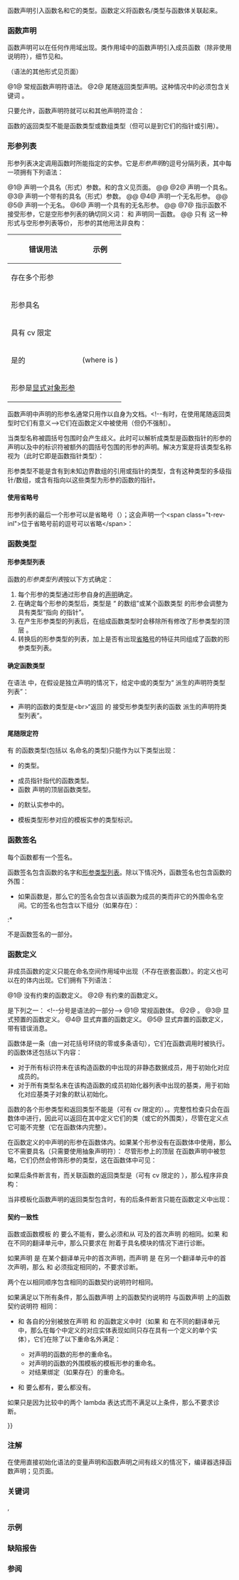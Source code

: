 {{title|函数声明}}
{{cpp/language/functions/navbar}}

函数声明引入函数名和它的类型。函数定义将函数名/类型与函数体关联起来。

===函数声明===
函数声明可以在任何作用域出现。类作用域中的函数声明引入成员函数（除非使用 {{c/core|friend}} 说明符），细节见{{rlp|member functions|成员函数}}和{{rlp|friend|友元函数}}。

{{sdsc begin}}
{{sdsc|num=1|
{{spar|非指针声明符}} {{ttb|(}} {{spar|形参列表}} {{ttb|)}} {{spar optional|cv限定符}} {{spar optional|引用限定符}} {{spar optional|异常说明}} {{spar optional|属性}}
}}
{{sdsc|num=2|notes={{mark since c++11}}|
{{spar|非指针声明符}} {{ttb|(}} {{spar|形参列表}} {{ttb|)}} {{spar optional|cv限定符}} {{spar optional|引用限定符}} {{spar optional|异常说明}} {{spar optional|属性}}&lt;br&gt;{{ttb|-&gt;}} {{spar|尾随返回类型}}
}}
{{sdsc end}}

（{{spar sep|声明符}}语法的其他形式见{{rlp|declarations|声明}}页面）

@1@ 常规函数声明符语法。
@2@ 尾随返回类型声明。这种情况中的{{spar sep|声明说明符序列}}必须包含关键词 {{c/core|auto}}。

{{par begin}}
{{par|{{spar|非指针声明符}}|任何合法的{{spar|声明符}}，但如果它以 {{tt|*}}、{{tt|&amp;}} 或 {{tt|&amp;&amp;}} 开始，那么它必须被括号环绕。}}
{{par|{{spar|形参列表}}|函数形参的逗号分隔列表，可以为空（细节见下文）}}
{{par|{{spar|属性}}|{{mark since c++11}} {{rlp|attributes|属性}}的列表。这些属性应用于函数的类型，而非函数自身。声明符中标识符之后出现的属性与声明开端出现的属性合并到一起，如果存在。}}
{{par|{{spar|cv限定符}}|const/volatile 限定，只能在非静态成员函数中使用}}
{{par|{{spar|引用限定符}}|{{mark since c++11}} 引用限定，只能在非静态成员函数中使用}}
{{par|{{spar|异常说明}}|{{rrev multi|until1=c++11|until2=c++17|rev1={{rlp|except spec|动态异常说明}}|rev2={{rlp|except spec|动态异常说明}}或 {{rlp|noexcept spec|noexcept 说明}}|rev3={{rlp|noexcept spec|noexcept 说明}}}}}}
{{par|{{spar|尾随返回类型}}|{{mark since c++11}} 尾随返回类型，当返回类型取决于实参名时，例如 {{c|template&lt;class T, class U&gt; auto add(T t, U u) -&gt; decltype(t + u);}}，或当返回类型复杂时，例如在 {{c|auto fpif(int)-&gt;int(*)(int)}} 中，尾随返回类型很有用}}
{{par end}}


{{rrev|since=c++20|
如{{rlp|declarations#声明符|声明}}页面所示，声明符可以后随 {{rlp|constraints#requires 子句|{{c/core|requires}} 子句}}，它声明与该函数关联的{{rlp|constraints|约束}}，而{{rlp|overload resolution|重载决议}}所要选择的函数必须满足该制约。（例如 {{c|void f1(int a) requires true;}}）注意，关联的制约是函数签名的一部分，但不是函数类型的一部分。
}}

只要{{rlp|declarations#说明符|声明说明符序列}}允许，函数声明符就可以和其他声明符混合：
{{source|1=
// 声明一个 int、一个 int*、一个函数，及一个函数指针
int a = 1, *p = NULL, f(), (*pf)(double);
// 声明说明符序列 是 int
// 声明符 f() 声明（但不定义）一个不接受实参并返回 int 的函数

struct S
{
    virtual int f(char) const, g(int) &amp;&amp;; // 声明两个非静态成员函数
    virtual int f(char), x; // 编译时错误：（声明说明符序列中的）virtual
                            // 只能声明非静态成员函数
};
}}

{{rrev|since=c++20|
以 volatile 限定的对象类型作为形参类型或返回类型是被弃用的。
}}

函数的返回类型不能是函数类型或数组类型（但可以是到它们的指针或引用）。

{{rev begin}}
{{rev|since=c++11|
与任何声明相同，声明前出现的属性和声明符中直接跟在标识符之后的属性都会应用到所声明或定义的实体（在这个例子中，应用到函数）：
{{source|
[[noreturn]] void f [[noreturn]] (); // OK：两个属性都应用到函数 f
}}
然而，（按上述语法）在声明符后出现的属性会应用到函数类型而非函数自身：
{{source|
void f() [[noreturn]]; // 错误：此属性对函数自身没有影响
}}
}}
{{rev|since=c++14|
===返回类型推导===
如果函数声明的{{spar sep|声明说明符序列}}包含关键词 {{c/core|auto}}，那么尾随返回类型可以省略，且编译器将从返回语句中所用的表达式的类型推导出它。如果返回类型没有使用 {{c/core|decltype(auto)}}，那么推导遵循{{rlp|template argument deduction#其他语境|模板实参推导}}的规则进行：
{{source|1=
int x = 1;
auto f() { return x; }        // 返回类型是 int
const auto&amp; f() { return x; } // 返回类型是 const int&amp;
}}
如果返回类型是 {{c/core|decltype(auto)}}，那么返回类型是将返回语句中所用的表达式包裹到 {{rlpt|decltype}} 中时所得到的类型：
{{source|1=
int x = 1;
decltype(auto) f() { return x; }   // 返回类型是 int，同 decltype(x)
decltype(auto) f() { return (x); } // 返回类型是 int&amp;，同 decltype((x))
}}
（注意：“{{c/core|const decltype(auto)&amp;}}”是错误的，{{c/core|decltype(auto)}} 必须独自使用）

如果有多条返回语句，那么它们必须推导出相同的类型：
{{source|
auto f(bool val)
{
    if (val) return 123; // 推导出返回类型 int
    else return 3.14f;  // 错误：推导出返回类型 float
} 
}}

如果没有返回语句或返回语句的实参是 void 表达式，那么所声明的返回类型，必须要么是 {{c/core|decltype(auto)}}，此时推导返回类型是 {{c/core|void}}，要么是（可有 cv 限定的）{{c/core|auto}}，此时推导的返回类型是（具有相同 cv 限定的）{{c/core|void}}。
{{source|
auto f() {}              // 返回 void
auto g() { return f(); } // 返回 void
auto* x() {}             // 错误: 不能从 void 推导 auto*
}}

一旦在函数中见到一条返回语句，那么从该语句推导的返回类型就可以用于函数的剩余部分，包括其他返回语句：
{{source|1=
auto sum(int i)
{
    if (i == 1)
        return i;              // sum 的返回类型是 int
    else
        return sum(i - 1) + i; // OK，sum 的返回类型已知
}
}}

如果返回语句使用{{rlp|initialization|花括号包围的初始化器列表}}，那么就不能推导：
{{source|
auto func() { return {1, 2, 3}; } // 错误
}}

{{rlp|virtual|虚函数}}{{rev inl|since=c++20|与{{rlp|coroutines|协程}}}}不能使用返回类型推导：
{{source|
struct F
{
    virtual auto f() { return 2; } // 错误
};
}}

除了{{rlp|cast operator|用户定义转换函数}}以外的{{rlp|function template|函数模板}}可以使用返回类型推导。即使返回语句中的表达式并非{{rlp|dependent name|待决}}，推导也在实例化时发生。这种实例化并不处于 {{rlp|sfinae|SFINAE}} 的目的的立即语境中。
{{source|1=
template&lt;class T&gt;
auto f(T t) { return t; }
typedef decltype(f(1)) fint_t;    // 实例化 f&lt;int&gt; 以推导返回类型

template&lt;class T&gt;
auto f(T* t) { return *t; }
void g() { int (*p)(int*) = &amp;f; } // 实例化两个 f 以确定返回类型，
                                  // 选择第二个模板重载
}}

使用返回类型推导的函数或函数模板的重声明或特化必须使用同一返回类型占位符：
{{source|
auto f(int num) { return num; }
// int f(int num);            // 错误：返回类型未使用占位符
// decltype(auto) f(int num); // 错误：占位符不同
 
template&lt;typename T&gt;
auto g(T t) { return t; }
template auto g(int);     // OK：返回类型是 int
// template char g(char); // 错误：不是主模板 g 的特化
}}

反过来也一样：不使用返回类型推导的函数或函数模板的重声明或特化不能使用返回类型占位符：
{{source|
int f(int num);
// auto f(int num) { return num; } // 错误：不是 f 的重声明
 
template&lt;typename T&gt;
T g(T t) { return t; }
template int g(int);      // OK：特化 T 为 int
// template auto g(char); // 错误：不是主模板 g 的特化
}}

{{rlp|function template#显式实例化|显式实例化声明}}本身并不会实例化使用返回类型推导的函数模板：
{{source|1=
template&lt;typename T&gt;
auto f(T t) { return t; }
extern template auto f(int); // 不会实例化 f&lt;int&gt;

int (*p)(int) = f; // 实例化 f&lt;int&gt; 以确定它的返回类型，
                   // 但仍需要在程序的别处出现显式实例化的定义
}}
}}
{{rev end}}

===形参列表===
形参列表决定调用函数时所能指定的实参。它是''形参声明''{{sep}}的逗号分隔列表，其中每一项拥有下列语法：

{{sdsc begin}}
{{sdsc|num=1|
{{spar optional|属性}} {{spar|声明说明符序列}} {{spar|声明符}}
}}
{{sdsc|num=2|notes={{mark since c++23}}|{{anchor|版本_2}}
{{spar optional|属性}} {{ttb|this}} {{spar|声明说明符序列}} {{spar|声明符}}
}}
{{sdsc|num=3|
{{spar optional|属性}} {{spar|声明说明符序列}} {{spar|声明符}} {{ttb|1==}} {{spar|初始化器}}
}}
{{sdsc|num=4|
{{spar optional|属性}} {{spar|声明说明符序列}} {{spar optional|抽象声明符}}
}}
{{sdsc|num=5|notes={{mark since c++23}}|{{anchor|版本_5}}
{{spar optional|属性}} {{ttb|this}} {{spar|声明说明符序列}} {{spar optional|抽象声明符}}
}}
{{sdsc|num=6|
{{spar optional|属性}} {{spar|声明说明符序列}} {{spar optional|抽象声明符}} {{ttb|1==}} {{spar|初始化器}}
}}
{{sdsc|num=7|
{{ttb|void}}
}}
{{sdsc end}}

@1@ 声明一个具名（形式）参数。{{spar sep|声明说明符序列}}和{{spar sep|声明符}}的含义见{{rlp|declarations|声明}}页面。
@@ {{cc|
int f(int a, int* p, int (*(*x)(double))[3]);
}}
@2@ 声明一个具名{{ls|#显式对象形参}}。
@3@ 声明一个带有{{rlp|default arguments|默认值}}的具名（形式）参数。
@@ {{cc|1=
int f(int a = 7, int* p = nullptr, int (*(*x)(double))[3] = nullptr);
}}
@4@ 声明一个无名形参。
@@ {{cc|
int f(int, int*, int (*(*)(double))[3]);
}}
@5@ 声明一个无名{{ls|#显式对象形参}}。
@6@ 声明一个具有{{rlp|default arguments|默认值}}的无名形参。
@@ {{cc|1=
int f(int = 7, int* = nullptr, int (*(*)(double))[3] = nullptr);
}}
@7@ 指示函数不接受形参，它是空形参列表的确切同义词：{{c|int f(void);}} 和 {{c|int f();}} 声明同一函数。
@@ 只有 {{c|void}} 这一种形式与空形参列表等价，{{c/core|void}} 形参的其他用法非良构：
{|class="wikitable"
!错误用法
!示例
|-
|存在多个形参
|{{c|int f1(void, int);}}
|-
|{{c/core|void}} 形参具名
|{{c|inf f2(void param);}}
|-
|{{c/core|void}} 具有 cv 限定
|{{c|int f3(const void);}}
|-
|{{c/core|void}} 是{{rlp|dependent name|待决}}的
|{{c|int f4(T);}} (where {{tt|T}} is {{c/core|void}})
|-
|{{c/core|void}} 形参是[[#显式对象形参|显式对象形参]] {{mark since c++23}}
|{{c|int f5(this void);}}
|}

{{rev begin}}
{{rev|until=c++17|
尽管{{spar sep|声明说明符序列}}暗示可以存在类型说明符之外的{{rlps|declarations#说明符}}，但可用的其他说明符只有 {{c/core|register}} {{rev inl|until=c++11|和 {{c/core|auto}}}}，而且它没有任何效果。
}}
{{rev|since=c++20|
如果任何函数形参使用了''占位符''（{{c/core|auto}} 或 [[cpp/concepts|概念类型]]），那么函数声明转变为{{rlps|function template#简写函数模板}}声明：
{{source|
void f1(auto);    // 同 template&lt;class T&gt; void f(T)
void f2(C1 auto); // 如果 C1 是概念，同 template&lt;C1 T&gt; void f7(T)
}}
}}
{{rev|since=c++23|
{{anchor|显式对象形参}}
带说明符 {{c/core|this}} 的形参声明（形式 {{vl|2}}/{{vl|5}}）声明的是''显式对象形参''。

显式对象形参不能是{{rlp|pack|函数形参包}}，并且只能作为以下声明中的形参列表的首个形参：
* {{rlp|member functions|成员函数}}或成员函数模板声明
* 模板化成员函数的{{rlps|function template#显式实例化}}或{{rlp|template specialization|显式特化}}
* {{rlp|lambda}} 声明

有显式对象形参的成员函数具有以下限制：
* 该函数不是{{rlp|static|静态}}函数。
* 该函数不是{{rlp|virtual|虚}}函数。
* 该函数的[[#函数声明|声明]]不含 {{spar sep|cv限定符}}和{{spar|引用限定符}}。

{{source|
struct C
{
    void f(this C&amp; self);     // OK
    
    template&lt;typename Self&gt;
    void g(this Self&amp;&amp; self); // 模板也 OK
    
    void p(this C) const;     // 错误：此处不允许使用 “const”
    static void q(this C);    // 错误：此处不允许使用 “static”
    void r(int, this C);      // 错误：显式对象形参只能是首个形参
};

// void func(this C&amp; self);   // 错误：非成员函数不能有显式对象形参
}}
}}
{{rev end}}

函数声明中声明的形参名通常只用作以自身为文档。&lt;!--有时，在使用尾随返回类型时它们有意义--&gt;它们在函数定义中被使用（但仍不强制）。

当类型名称被圆括号包围时{{rev inl|since=c++11|（包括 {{rlp|lambda|lambda 表达式}}）}}会产生歧义。此时可以解析成类型是函数指针的形参的声明以及{{spar sep|声明符}}中的标识符被额外的圆括号包围的形参的声明。解决方案是将该类型名称视为{{rlp|declarations#说明符|简单类型说明符}}（此时它即是函数指针类型）：
{{source|
class C {};

void f(int(C)) {} // void f(int(*fp)(C param)) {}
                  // 不是 void f(int C) {}

void g(int *(C[10])); // void g(int *(*fp)(C param[10]));
                      // 不是 void g(int *C[10]);
}}

形参类型不能是含有到未知边界数组的引用或指针的类型，含有这种类型的多级指针/数组，或含有指向以这些类型为形参的函数的指针。

====使用省略号====
形参列表的最后一个形参可以是省略号（{{c|...}}）；这会声明一个{{rlp|variadic arguments|变参函数}}&lt;span class="t-rev-inl"&gt;位于省略号前的逗号可以省略{{mark deprecated c++26}}&lt;/span&gt;：
{{source|
int printf(const char* fmt, ...); // 变参函数
int printf(const char* fmt...);   // 同上，但 C++26 起被弃用

template&lt;typename... Args&gt;
void f(Args..., ...); // 带形参包的变参函数模板

template&lt;typename... Args&gt;
void f(Args... ...);  // 同上，但 C++26 起被弃用

template&lt;typename... Args&gt;
void f(Args......);   // 同上，但 C++26 起被弃用
}}

===函数类型===
====形参类型列表====
函数的''形参类型列表''{{sep}}按以下方式确定：
# 每个形参{{rev inl|since=c++11|（包括{{rlp|pack|形参包}}）}}的类型通过形参自身的[[#形参列表|声明]]确定。
# 在确定每个形参的类型后，类型是 “{{tt|T}} 的数组”或某个函数类型 {{tt|T}} 的形参会调整为具有类型“指向 {{tt|T}} 的指针”。
# 在产生形参类型的列表后，在组成函数类型时会移除所有修改了形参类型的顶层 {{rlp|cv|cv 限定符}}。
# 转换后的形参类型的列表，加上是否有出现[[#使用省略号|省略号]]{{rev inl|since=c++11|或者{{rlp|pack|形参包}}}}的特征共同组成了函数的形参类型列表。

{{source|
void f(char*);         // #1
void f(char[]) {}      // 定义了 #1
void f(const char*) {} // OK，另一重载
void f(char* const) {} // 错误：重定义了 #1

void g(char(*)[2]);   // #2
void g(char[3][2]) {} // 定义了 #2
void g(char[3][3]) {} // OK，另一重载

void h(int x(const int)); // #3
void h(int (*)(int)) {}   // 定义了 #3
}}

====确定函数类型====
在语法 {{v|1}} 中，在假设{{spar sep|非指针声明符}}是独立声明的情况下，给定{{spar sep|非指针声明符}}中{{spar sep|有限定标识}}或{{spar sep|无限定标识}}的类型为“{{tt|T}} 派生的声明符类型列表”：
{{rrev|since=c++17|
* 如果异常说明是{{rlp|noexcept spec|不抛出}}的，那么声明的函数的类型是&lt;br&gt;“返回 {{tt|T}} 的 {{spar optional|cv限定符}} {{spar optional|引用限定符}}接受形参类型列表的 {{c/core|noexcept}} 函数 派生的声明符类型列表”。
}}
* {{rev inl|since=c++17|否则，}}声明的函数的类型是&lt;br&gt;“返回 {{tt|T}} 的 {{spar optional|cv限定符}}{{rev inl|since=c++11| {{spar optional|引用限定符}}}}接受形参类型列表的函数 派生的声明符类型列表”。

{{rev begin}}
{{rev|since=c++11|
在语法 {{v|2}} 中，在假设{{spar sep|非指针声明符}}是独立声明的情况下，给定{{spar sep|非指针声明符}}中{{spar sep|有限定标识}}或{{spar sep|无限定标识}}的类型为“{{tt|T}} 派生的声明符类型列表”（此时 {{tt|T}} 只能是 {{c/core|auto}}）：
}}
{{rev|since=c++17|
* 如果异常说明是{{rlp|noexcept spec|不抛出}}的，那么声明的函数的类型是&lt;br&gt;“返回{{spar sep|尾随返回类型}}的 {{spar optional|cv限定符}} {{spar optional|引用限定符}}&lt;br&gt;接受形参类型列表的 {{c/core|noexcept}} 函数 派生的声明符类型列表”。
}}
{{rev|since=c++11|
* {{rev inl|since=c++17|否则，}}声明的函数的类型是&lt;br&gt;“返回{{spar sep|尾随返回类型}}的 {{spar optional|cv限定符}} {{spar optional|引用限定符}}接受形参类型列表的函数 派生的声明符类型列表”。
存在{{spar sep|属性}}时，它会应用到函数类型。
}}
{{rev end}}

{{source|
// f1 的类型是“返回 void 的接受 int 的函数，带有属性 noreturn”
void f1(int a) [[noreturn]];

// f2 的类型是“返回 int 的接受指向 int 的指针的 constexpr noexcept 函数”
constexpr auto f2(int[] b) noexcept -&gt; int;

struct X
{
    // f3 的类型是“返回 const int 的 const 的不接受参数的函数”
    const int f3() const;
};
}}

====尾随限定符====
有 {{spar sep|cv限定符}}{{rev inl|since=c++11|或{{spar sep|引用限定符}}}}的函数类型(包括以 {{rlpt|typedef}} 名命名的类型)只能作为以下类型出现：
* {{rlp|member functions|非静态成员函数}}的类型。
* 成员指针指代的函数类型。
* 函数 {{c/core|typedef}} 声明{{rev inl|since=c++11|或{{rlp|type alias|别名声明}}}}的顶层函数类型。
* {{rlps|template parameters#模板类型形参}}的默认实参中的{{rlp|type#类型的命名|类型标识}}。
* 模板类型形参对应的模板实参的类型标识。

{{source|1=
typedef int FIC(int) const;
FIC f;     // 错误：声明的不是成员函数

struct S
{
    FIC f; // OK
};

FIC S::*pm = &amp;S::f; // OK
}}

===函数签名===
每个函数都有一个签名。

函数签名包含函数的名字和[[#形参类型列表|形参类型列表]]。除以下情况外，函数签名也包含函数的外围{{rlp|namespace|命名空间}}：
* 如果函数是{{rlp|member functions|成员函数}}，那么它的签名会包含以该函数为成员的类而非它的外围命名空间。它的签名也包含以下组分（如果存在）：
:* {{spar|cv限定符}}
{{rev begin}}
{{rev|since=c++11|
:* {{spar|引用限定符}}
}}
{{rev|since=c++20|
:* 尾随 {{c/core|requires}} 子句
* 如果函数是带尾随 {{c/core|requires}} 子句的非模板{{rlp|friend|友元}}函数，那么它的签名会包含它的外围类而非它的外围命名空间。签名也会包含该尾随 {{c/core|requires}} 子句。
}}
{{rev end}}

{{spar sep|异常说明}}{{rev inl|since=c++11|和{{spar|属性}}}}不是函数签名的一部分{{rev inl|since=c++17|，尽管 {{rlp|noexcept spec|{{c/core|noexcept}} 说明}}会影响函数类型}}。

===函数定义===
非成员函数的定义只能在命名空间作用域中出现（不存在嵌套函数）。{{rlp|member functions|成员函数}}的定义也可以在{{rlp|class|类定义}}的体内出现。它们拥有下列语法：

{{sdsc begin}}
{{sdsc|num=1|
{{spar optional|属性}} {{spar optional|声明说明符序列}} {{spar|声明符}} {{spar optional|虚说明}} {{spar optional|契约说明}} {{spar|函数体}}
}}
{{sdsc|num=2|notes={{mark since c++20}}|
{{spar optional|属性}} {{spar optional|声明说明符序列}} {{spar|声明符}} {{spar|requires子句}} {{spar optional|契约说明}} {{spar|函数体}}
}}
{{sdsc end}}
@1@ 没有约束的函数定义。
@2@ 有约束的函数定义。

{{par begin}}
{{par|{{spar|属性}}|{{mark since c++11}} {{rlp|attributes|属性}}的列表。这些属性与可能出现在{{spar sep|声明符}}中标识符之后的属性（见本页顶部）合并到一起。}}
{{par|{{spar|声明说明符序列}}|带有说明符的返回类型，与{{rlp|declarations|声明文法}}相同}}
{{par|{{spar|声明符}}|函数声明符，与上述函数声明语法相同（可以被圆括号包围）}}
{{par|{{spar|虚说明}}|{{mark since c++11}} {{rlpt|override}}、{{rlpt|final}}，或它们任意顺序的组合（只能用于非静态成员函数）}}
{{par|{{spar|requires子句}}|{{rlp|constraints#requires 子句|{{c/core|requires}} 子句}}}}
{{par|{{spar|契约说明}}|{{mark since c++26}} [[#函数契约说明符|函数契约说明符]]的列表}}
{{par|{{spar|函数体}}|函数体（见下文）}}
{{par end}}


{{spar sep|函数体}}是下列之一：
{{sdsc begin}}
{{sdsc|num=1|
{{spar optional|构造函数初始化器}} {{spar|复合语句}}}}
{{sdsc|num=2|
{{spar|函数try块}}}}
{{sdsc|num=3|notes={{mark since c++11}}|
{{ttb|1==}} {{ttb|default}} {{ttb|;}}}}&lt;!--分号是语法的一部分--&gt;
{{sdsc|num=4|notes={{mark since c++11}}|
{{ttb|1==}} {{ttb|delete}} {{ttb|;}}}}
{{sdsc|num=5|notes={{mark since c++26}}|
{{ttb|1==}} {{ttb|delete}} {{ttb|(}} {{spar|字符串字面量}} {{ttb|);}}}}
{{sdsc end}}
@1@ 常规函数体。
@2@ {{rlp|try#函数 try 块|函数 {{c/core|try}} 块}}。
@3@ 显式预置的函数定义。
@4@ 显式弃置的函数定义。
@5@ 显式弃置的函数定义，带有错误消息。

{{par begin}}
{{par|{{spar|构造函数初始化器}}|{{rlp|initializer list|成员初始化器列表}}，只能用于构造函数}}
{{par|{{spar|复合语句}}|花括号环绕的{{rlp|statements#复合语句|语句序列}}，它们构成函数体}}
{{par|{{spar|函数try块}}|{{rlp|try#函数 try 块|函数 {{c/core|try}} 块}}}}
{{par|{{spar|字符串字面量}}|[[cpp/language/string literal#不求值字符串|不求值字符串字面量]]，可以用于解释函数为何被弃置的理由}}
{{par end}}

{{source|1=
int max(int a, int b, int c)
{
    int m = (a &gt; b) ? a : b;
    return (m &gt; c) ? m : c;
}

// 声明说明符序列是“int”
// 声明符是“max(int a, int b, int c)”
// 函数体是 { ... }
}}

函数体是一条{{rlps|statements#复合语句}}（由一对花括号环绕的零或多条语句），它们在函数调用时被执行。{{rlp|constructor|构造函数}}的函数体还包括以下内容：
* 对于所有标识符未在该构造函数的{{rlp|constructor|成员初始化器列表}}中出现的非静态数据成员，用于初始化对应成员{{rlps|object#子对象}}的{{rev inl|since=c++11|{{rlp|data members#成员初始化|默认成员初始化式}}或}}{{rlp|default initialization|默认初始化}}。
* 对于所有类型名未在该构造函数的成员初始化器列表中出现的基类，用于初始化对应基类子对象的默认初始化。

{{rev begin}}
{{rev|since=c++11|
如果函数定义包含了{{spar|虚说明}}，那么定义的必须是{{rlp|member functions|成员函数}}。
}}
{{rev|since=c++20|
如果函数定义包含了 {{spar|requires子句}}，那么定义的必须是{{rlp|templates#模板化实体|模板化函数}}。
}}
{{rev end}}

{{source|1=
void f() override {} // 错误：不是成员函数

void g() requires (sizeof(int) == 4) {} // 错误：不是模板化函数
}}

函数的各个形参类型和返回类型不能是（可有 cv 限定的）{{rlp|incomplete type|不完整的}}{{rlp|class|类类型}}，{{rev inl|since=c++11|除非函数已显式定义为被弃置}}。完整性检查只会在函数体中进行，因此{{rlp|member functions|成员函数}}可以返回在其中定义它们的类（或它的外围类），尽管在定义点它可能不完整（它在函数体内完整）。

在函数定义的{{spar sep|声明符}}中声明的形参在函数体内{{rlp|scope|处于作用域中}}。如果某个形参没有在函数体中使用，那么它不需要具名（只需要使用抽象声明符）：
{{source|1=
void print(int a, int) // 没有使用第二个形参
{
    std::printf("a = %d\n", a);
}
}}
尽管形参上的顶层 {{rlp|cv|cv 限定符}}在函数声明中被忽略，它们仍然会修饰形参的类型，这在函数体中可见：
{{source|
void f(const int n) // 声明 void(int) 类型的函数
{
    // 但在体内，n 的类型是 const int
}
}}

{{rev begin}}
{{rev|since=c++11|
====预置函数====
如果函数定义具有语法 {{vl|3}}，那么该函数被定义为''显式预置的''。

显式预置的函数必须是{{rlps|member functions#特殊成员函数}}{{rev inl|since=c++20|或{{rlp|operator comparison|比较运算符函数}}}}，并且不能有{{rlp|default arguments|默认实参}}。

显式预置的特殊成员函数 {{tt|F1}} 与对应的隐式声明版本 {{tt|F2}} 可以有以下不同：
* {{tt|F1}} 与 {{tt|F2}} 的{{spar sep|引用限定符}}和/或{{spar|异常说明}}可以不同。
* 如果 {{tt|F2}} 有一个 {{c/core|const C&amp;}} 类型的非对象形参，那么 {{tt|F1}} 对应的非对象形参的类型可以是 {{tt|C&amp;}}。
{{rrev|since=c++23|
* 如果 {{tt|F2}} 有一个“到 {{tt|C}} 的引用”类型的隐式对象形参，那么 {{tt|F1}} 可以是有一个（可以不同的）“到 {{tt|C}} 的引用”类型的{{ls|#显式对象形参}}的显式对象成员函数，这种情况下 {{tt|F1}} 的类型可以因为多了一个形参而与 {{tt|F2}} 的类型不同。
}}
如果 {{tt|F1}} 与 {{tt|F2}} 的类型因为先前规则以外的原因不同，那么：
* 如果 {{tt|F1}} 是赋值运算符，并且 {{tt|F1}} 与 {{tt|F2}} 的返回类型不同或 {{tt|F1}} 的非对象形参类型不是引用，那么程序非良构。
* 否则，如果 {{tt|F1}} 在它的首个声明被显式预置，那么它会被定义为弃置。
* 否则程序非良构。

在首个声明被显式预置的函数隐式{{rlp|inline|内联}}，并且在它可以是 {{rlps|constexpr#constexpr 函数}}的情况下隐式具有 constexpr。

{{source|1=
struct S
{
    S(int a = 0) = default;             // 错误：有默认实参
    void operator=(const S&amp;) = default; // 错误：返回类型不匹配
    ~S() noexcept(false) = default;     // OK，异常说明可以不同
private:
    int i;
    S(S&amp;);          // OK，私有构造函数
};

S::S(S&amp;) = default; // OK，定义了构造函数
}}

显式预置的函数和隐式声明的函数统称为''预置''{{sep}}函数。它们的实际定义会隐式提供，详情见这些函数各自对应的页面。

====弃置函数====
如果函数定义具有语法 {{vl|4}}{{rev inl|since=c++26| 或 {{vl|5}}}}，那么该函数被定义为''显式弃置的''。

任何弃置函数的使用都是非良构的（程序无法编译）。这包含调用，包括显式（以函数调用运算符）及隐式（对弃置的重载运算符、特殊成员函数、分配函数等的调用），构成指向弃置函数的指针或成员指针，甚至是在不{{rlp|expressions#潜在求值表达式|潜在求值}}的表达式中使用弃置函数。

非纯虚成员函数可以被定义为弃置，即便它被隐式 {{rlps|definition#ODR 使用}}。弃置函数只能被弃置函数覆写，而非弃置函数只能被非弃置函数覆写。

{{rrev|since=c++26|
如果出现{{spar|字符串字面量}}，那么鼓励实现将此文本作为其给出的诊断消息的一部分，用以展示弃置的理由或者给出替代建议。
}}

如果函数被重载，那么首先进行{{rlp|overload resolution|重载决议}}，且只有在选择了弃置函数时程序才非良构：
{{source|1=
struct T
{
    void* operator new(std::size_t) = delete;
    void* operator new[](std::size_t) = delete("new[] 已被弃置"); // C++26 起
};

T* p = new T;    // 错误：尝试调用弃置的 T::operator new
T* p = new T[5]; // 错误：尝试调用弃置的 T::operator new[]，产生诊断消息“new[] 已被弃置”
}}

函数的弃置定义必须是翻译单元中的首条声明：已经声明过的函数不能声明为弃置的：
{{source|1=
struct T { T(); };
T::T() = delete; // 错误：必须在首条声明弃置
}}

====由用户提供的函数====
如果一个函数由用户声明且没有在它的首个声明被显式预置或显式弃置，那么它''由用户提供''。由用户提供的显式预置的函数（即在它的首个声明后被显式预置）在它被显式预置的地方定义；如果该函数被隐式定义为弃置的，那么程序非良构。需要为不断变化的代码库提供稳定的二进制接口的情况下，在函数的首个声明后再定义为预置可以保证执行效率，也能提供简明的定义。
{{source|1=
// trivial 的所有特殊成员函数都分别在它们的首个声明处被显式预置，
// 因此它们都不由用户提供
struct trivial
{
    trivial() = default;
    trivial(const trivial&amp;) = default;
    trivial(trivial&amp;&amp;) = default;
    trivial&amp; operator=(const trivial&amp;) = default;
    trivial&amp; operator=(trivial&amp;&amp;) = default;
    ~trivial() = default;
};
 
struct nontrivial
{
    nontrivial(); // 首个声明
};
 
// 没有在首个声明处被显式预置，
// 因此该函数由用户提供并在此定义
nontrivial::nontrivial() = default;
}}

====解决歧义====
在以 {{ttb|{}}{{rev inl|since=c++26| 或 {{ttb|1==}}}} 开头的函数体和{{rlp|initialization|初始化器}}间有歧义的情况下，检查{{spar sep|非指针声明符}}的{{rlp|declarations#声明符|声明符标识符}}的类型来解决歧义：
* 如果类型是函数类型，那么有歧义的记号序列会被视为函数体。
* 否则有歧义的记号序列会被视为初始化器。

{{source|1=
using T = void(); // 函数类型
using U = int;    // 非函数类型

T a{}; // 定义一个什么也不做的函数
U b{}; // 值初始化一个 int 对象

T c = delete("hello"); // 定义一个被弃置的函数
U d = delete("hello"); // 以 delete 表达式的结果复制初始化一个 int 对象（非良构）
}}

{{anchor|func}}
====__func__====
在函数体内，如同以如下方式定义了函数局部的预定义变量 {{lc|__func__}}：
{{source|1=static const char __func__[] = "函数名";}}
此变量具有块作用域及静态存储期：
{{source|1=
struct S
{
    S(): s(__func__) {} // OK：初始化器列表是函数体的一部分
    const char* s;
};
void f(const char* s = __func__); // 错误：形参列表是声明符的一部分
}}

{{example
|code=
#include &lt;iostream&gt;

void Foo() { std::cout &lt;&lt; __func__ &lt;&lt; ' '; }

struct Bar
{
    Bar() { std::cout &lt;&lt; __func__ &lt;&lt; ' '; }
    ~Bar() { std::cout &lt;&lt; __func__ &lt;&lt; ' '; }
    struct Pub { Pub() { std::cout &lt;&lt; __func__ &lt;&lt; ' '; } };
};

int main()
{
    Foo();
    Bar bar;
    Bar::Pub pub;
}
|p=true
|output=
Foo Bar Pub ~Bar
}}
}}
{{rev|since=c++26|
===函数契约说明符===
函数声明和 {{rlp|lambda|lambda 表达式}}可以包含{{i|函数契约说明符}}的序列，说明符语法如下：
{{sdsc begin}}
{{sdsc|num=1|
{{ttb|pre}} {{spar optional|属性}} {{ttb|(}} {{spar|谓词}} {{ttb|)}}
}}
{{sdsc|num=2|
{{ttb|post}} {{spar optional|属性}} {{ttb|(}} {{spar|谓词}} {{ttb|)}}
}}
{{sdsc|num=3|
{{ttb|post}} {{spar optional|属性}} {{ttb|(}} {{spar|标识符}} {{spar optional|结果属性}} {{ttb|:}} {{spar|谓词}} {{ttb|)}}
}}
{{sdsc end}}

@1@ 引入''前条件断言''。

@2,3@ 引入''后条件断言''。
:@2@ 断言没有绑定到结果。
:@3@ 断言有绑定到结果。

{{par begin}}
{{par|{{spar|属性}}|附属于引入的契约断言的属性的列表}}
{{par|{{spar|谓词}}|（无括号的{{rlp|operator other#内建的逗号运算符|逗号表达式}}以外的）任意表达式}}
{{par|{{spar|标识符}}|指代结果的标识符}}
{{par|{{spar|结果属性}}|附属于结果绑定的属性的列表}}
{{par end}}


前条件断言和后条件断言统称为''函数契约断言''。

函数契约断言是与函数关联的{{rlp|contracts|契约断言}}。函数契约断言的谓词是它的{{rlps|implicit conversion#按语境转换}}到 {{c/core|bool}} 的{{spar|谓词}}。

以下函数不能声明有函数契约说明符：
* {{rlp|virtual|虚函数}}
* [[#弃置函数|弃置函数]]
* 在首次声明中[[#预置函数|预置]]的函数

====前条件断言====
前条件断言与进入函数关联：
{{source|1=
int divide(int dividend, int divisor) pre(divisor != 0)
{
    return dividend / divisor;
}

double square_root(double num) pre(num &gt;= 0)
{
    return std::sqrt(num);
}
}}

====后条件断言====
后条件断言与正常退出函数关联。

如果后条件断言有{{spar|标识符}}，那么函数契约说明符会引入{{spar sep|标识符}}作为关联函数的''结果绑定''。结果绑定表示对该函数的调用返回的对象或引用。结果绑定的类型是关联函数的返回类型。
{{source|1=
int absolute_value(int num) post(r : r &gt;= 0)
{
    return std::abs(num);
}

double sine(double num) post(r : r &gt;= -1.0 &amp;&amp; r &lt;= 1.0)
{
    if (std::isnan(num) {{!!}} std::isinf(num))
        // 以异常退出不会导致契约违背
        throw std::invalid_argument("参数非法");
    return std::sin(num);
}
}}

如果后条件断言有{{spar|标识符}}，而关联函数的返回类型是（可有 cv 限定的 {{c/core|void}}），那么程序非良构：
{{source|
void f() post(r : r &gt; 0); // 错误：没有值能绑定到 “r”
}}

当非模板化函数声明的返回类型包含{{rlp|auto|占位类型}}时，有{{spar sep|标识符}}的后条件断言只能在函数定义中出现：
{{source|1=
auto g(auto&amp;) post(r : r &gt;= 0); // OK，“g” 是模板

auto h() post(r : r &gt;= 0);      // 错误：无法命名返回值

auto k() post(r : r &gt;= 0)       // OK，“k” 是定义
{
    return 0;
}
}}

====契约一致性====
函数或函数模板 {{c|func}} 的{{rlp|conflicting declarations#相同实体的多次声明|重声明}} {{tt|D}} 要么不能有{{spar sep|契约说明}}，要么{{spar sep|契约说明}}必须和从 {{tt|D}} 可及的首次声明 {{tt|F}} 的{{spar sep|契约说明}}相同。如果 {{tt|D}} 和 {{tt|F}} 在不同的翻译单元中，那么只要求在 {{tt|D}} 附着于具名模块的情况下进行诊断。

如果声明 {{tt|F1}} 是 {{c|func}} 在某个翻译单元中的首次声明，而声明 {{tt|F2}} 是 {{c|func}} 在另一个翻译单元中的首次声明，那么 {{tt|F1}} 和 {{tt|F2}} 必须指定相同的{{spar|契约说明}}，不要求诊断。

两个{{spar sep|契约说明}}在以相同顺序包含相同的函数契约说明符时相同。

如果满足以下所有条件，那么函数声明 {{tt|D1}} 上的函数契约说明符 {{tt|C1}} 与函数声明 {{tt|D2}} 上的函数契约说明符 {{tt|C2}} 相同：
* {{tt|C1}} 和 {{tt|C2}} 各自的{{spar sep|谓词}}分别被放在声明 {{tt|D1}} 和 {{tt|D2}} 的函数定义中时（如果 {{tt|D1}} 和 {{tt|D2}} 在不同的翻译单元中，那么在每个{{spar sep|谓词}}中定义的对应实体表现如同只存在具有一个定义的单个实体），它们在除了以下重命名外满足{{rlp|definition#ODR|单一定义规则}}：
** 对声明的函数的形参的重命名。
** 对声明的函数的外围模板的模板形参的重命名。
** 对结果绑定（如果存在）的重命名。
* {{tt|C1}} 和 {{tt|C2}} 要么都有{{spar|标识符}}，要么都没有。

如果只是因为比较{{spar sep|谓词}}中的两个 lambda 表达式而不满足以上条件，那么不要求诊断。

{{source|
bool b1, b2;

void f() pre (b1) pre([]{ return b2; }());
void f(); // OK，省略函数契约说明符
void f() pre (b1) pre([]{ return b2; }()); // 错误：闭包类型不同
void f() pre (b1); // 错误：函数契约说明符不同

int g() post(r : b1);
int g() post(b1); // 错误：没有结果绑定

namespace N
{
    void h() pre (b1);
    bool b1;
    void h() pre (b1); // 错误：函数契约说明符因单一定义规则而不同
}
}}
}}
{{rev end}}

===注解===
在使用直接初始化语法的变量声明和函数声明之间有歧义的情况下，编译器选择函数声明；见{{rlp|direct initialization#注解|直接初始化}}页面。
{{ftm begin|core=1|std=1|comment=1}}
{{ftm|value=201304L|std=C++14|__cpp_decltype_auto|{{rlpt|auto|decltype(auto)}}}}
{{ftm|value=201304L|std=C++14|__cpp_return_type_deduction|普通函数的{{lsd|#返回类型推导}}}}
{{ftm|value=202110L|std=C++23|__cpp_explicit_this_parameter|{{ls|#显式对象形参}}（[[cpp/language/member functions#显式对象成员函数|推导 {{c/core|this}}]]）}}
{{ftm|value=202403L|std=C++26|__cpp_deleted_function|带有理由的弃置函数}}
{{ftm end}}

===关键词===
{{ltt|cpp/keyword/default}},
{{ltt|cpp/keyword/delete}}

===示例===
{{example
|code=
#include &lt;iostream&gt;
#include &lt;string&gt;

// 拥有默认实参的简单函数，不返回内容
void f0(const std::string&amp; arg = "world!")
{
    std::cout &lt;&lt; "Hello, " &lt;&lt; arg &lt;&lt; '\n';
}

// 命名空间（文件）作用域中的声明
// （定义在后面提供）
int f1();

// 返回指向 f0 的指针的函数，C++11 前的风格
void (*fp03())(const std::string&amp;)
{
    return f0;
}

// 返回指向 f0 的指针的函数
auto fp11() -&gt; void(*)(const std::string&amp;)
{
    return f0;
}

int main()
{
    f0();
    fp03()("test!");
    fp11()("again!");
    int f2(std::string) noexcept; // 函数作用域中的声明
    std::cout &lt;&lt; "f2(\"bad\")：" &lt;&lt; f2("bad") &lt;&lt; '\n';
    std::cout &lt;&lt; "f2(\"42\")：" &lt;&lt; f2("42") &lt;&lt; '\n';
}

// 简单的非成员函数，返回 int
int f1()
{
    return 007;
}

// 拥有异常说明和函数 try 块的函数
int f2(std::string str) noexcept
try
{ 
    return std::stoi(str);
}
catch (const std::exception&amp; e)
{
    std::cerr &lt;&lt; "stoi() 失败！\n";
    return 0;
}

// 弃置函数，尝试调用它会造成编译错误
void bar() = delete
#   if __cpp_deleted_function
    ("理由")
#   endif
;
|p=true
|output=
stoi() 失败！
Hello, world!
Hello, test!
Hello, again!
f2("bad")：0
f2("42")：42
}}

===缺陷报告===
{{dr list begin}}
{{dr list item|wg=cwg|dr=135|std=C++98|before=类内的成员函数定义的形参和返回值不能是类本身，因为它还不完整|after=允许此类定义}}
{{dr list item|wg=cwg|dr=332|std=C++98|before=函数形参可以是有 cv 限定的 {{c/core|void}} 类型|after=已禁止}}
{{dr list item|wg=cwg|dr=393|std=C++98|before=含有到未知边界数组的指针/引用的类型不能作为形参|after=允许这些类型}}
{{dr list item|wg=cwg|dr=452|std=C++98|before=成员初始化器列表不是函数体的一部分|after=是函数体的一部分}}
{{dr list item|wg=cwg|dr=577|std=C++98|before=待决 {{c/core|void}} 类型可以用来声明无形参函数|after=只有非待决的 {{c/core|void}} 可以}}
{{dr list item|wg=cwg|dr=1327|std=C++11|before=显式预置或弃置的函数定义不能带有 {{c/core|override}} 或 {{c/core|final}} 说明符|after=可以带有这些说明符}}
{{dr list item|wg=cwg|dr=1355|std=C++11|before=只有特殊成员函数能由用户提供|after=拓展到所有函数}}
{{dr list item|wg=cwg|dr=1394|std=C++11|before=弃置函数不能有不完整类型的形参或返回不完整类型|after=允许这些地方有不完整的返回类型}}
{{dr list item|wg=cwg|dr=1824|std=C++98|before=函数定义的返回类型和形参类型的完整性检查也会在函数定义的语境外进行|after=只能在函数定义的语境中检查}}
{{dr list item|wg=cwg|dr=1877|std=C++14|before={{c|return;}} 在返回类型推导中被视为 {{c|return void();}}|after=此时直接将返回类型推导成 {{c/core|void}}}}
{{dr list item|wg=cwg|dr=2015|std=C++11|before=虚弃置函数的隐式 ODR 使用非良构|after=将此类 ODR 使用从使用禁止豁免}}
{{dr list item|wg=cwg|dr=2044|std=C++14|before=返回 {{c/core|void}} 但声明的返回类型是&lt;br&gt;{{c/core|decltype(auto)}} 的函数的返回类型推导会失败|after=更新推导规则以处理这种情况}}
{{dr list item|wg=cwg|dr=2081|std=C++14|before=即使函数的最初声明没有使用返回类型推导，它的重声明也可以使用|after=不能使用}}
{{dr list item|wg=cwg|dr=2144|std=C++11|before={{c|{}&lt;!----&gt;}} 在同一个地方既可以是函数体也可以是初始化器|after=通过声明符标识符的类型来区分}}
{{dr list item|wg=cwg|dr=2145|std=C++98|before=函数定义中{{spar sep|声明符}}不能被圆括号包围|after=可以包围}}
{{dr list item|wg=cwg|dr=2259|std=C++11|before=圆括号包围类型名称时产生的歧义的解决规则未覆盖 lambda 表达式|after=已覆盖}}
{{dr list item|wg=cwg|dr=2430|std=C++98|before={{cwg|1824}} 的解决方案导致在类定义中的&lt;br&gt;函数定义中不能将该类作为返回类型形参类型|after=只能在函数体中检查}}
{{dr list item|wg=cwg|dr=2760|std=C++98|before=构造函数的函数体不包括未在常规函数体中指定的初始化|after=也包括这些初始化}}
{{dr list item|wg=cwg|dr=2831|std=C++20|before=带有 {{spar sep|requires子句}}的函数定义可以定义非模板化函数|after=已禁止}}
{{dr list item|wg=cwg|dr=2846|std=C++23|before=显式对象成员函数不能有类外定义|after=可以有}}
{{dr list item|wg=cwg|dr=2915|std=C++23|before=无名显式对象形参可以具有 {{c/core|void}} 类型|after=已禁止}}
{{dr list end}}

===参阅===
{{dsc begin}}
{{dsc see c|c/language/function declaration|声明函数|nomono=true}}
{{dsc end}}

{{langlinks|de|en|es|fr|it|ja|pt|ru}}